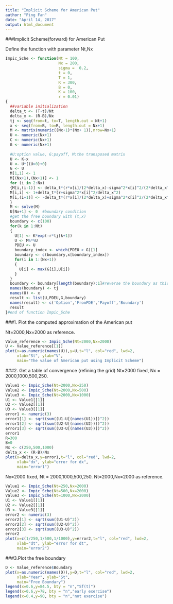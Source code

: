 ---
title: "Implicit Scheme for American Put"
author: "Ping Fan"
date: "April 14, 2017"
output: html_document
---

###Implicit Scheme(forward) for American Put

Define the function with parameter Nt,Nx
```{r}
Impic_Sche <- function(Nt = 100,
                       Nx = 200,
                       sigma =  0.2,
                       t = 0,
                       T = 1,
                       R = 300,
                       B = 0,
                       K = 100,
                       r = 0.01)
{
  ##variable initialization
  delta_t <- (T-t)/Nt
  delta_x <- (R-B)/Nx
  tj <- seq(from=t, to=T, length.out = Nt+1)
  x <- seq(from=B, to=R, length.out = Nx+1)
  M <- matrix(numeric((Nx+1)*(Nx+ 1)),nrow=Nx+1)
  U <- numeric(Nx+1)
  C <- numeric(Nx+1)
  G <- numeric(Nx+1)
  
  #U:option value, G:payoff, M:the transposed matrix
  U <- K-x
  U <- U*((U>0)+0)
  G <- U
  M[1,1] <- 1
  M[(Nx+1),(Nx+1)] <- 1
  for (i in 2:Nx)
  {M[i,(i-1)] <- delta_t*(r*x[i]/(2*delta_x)-sigma^2*x[i]^2/(2*delta_x^2))
  M[i,i] <- 1+delta_t*(r+sigma^2*x[i]^2/delta_x^2)
  M[i,(i+1)] <- -delta_t*(r*x[i]/(2*delta_x)+sigma^2*x[i]^2/(2*delta_x^2))
  }
  M <- solve(M)
  U[Nx+1] <- 0  #boundary condition
  #get the free boundary with (t,x)
  boundary <- c(100)
  for(k in 1:Nt)
  {
    U[1] <- K*exp(-r*tj[k+1])
    U <- M%*%U
    PDEU <- U
    boundary_index <- which(PDEU > G)[1]  
    boundary <- c(boundary,x[boundary_index])
    for(i in 1:(Nx+1))
    {
      U[i] <- max(G[i],U[i])
    }
  }
  boundary <- boundary[length(boundary):1]#reverse the boundary as this is a forward method
  names(boundary) <- tj
  names(U) <- x
  result <- list(U,PDEU,G,boundary)
  names(result) <- c('Option','FromPDE','Payoff','Boundary')
  result
}#end of function Impic_Sche
```


###1. Plot the computed approximation of the American put 

Nt=2000,Nx=2000 as reference.

```{r}
Value_reference <- Impic_Sche(Nt=2000,Nx=2000)
U <- Value_reference[[1]]
plot(x=as.numeric(names(U)),y=U,t="l", col="red", lwd=2,
     xlab="St", ylab="V",
     main="The value of American put using Implicit Scheme")
```

###2. Get a table of convergence (refining the grid)
Nt=2000 fixed, Nx = 2000,1000,500,250.

```{r}
Value1 <- Impic_Sche(Nt=2000,Nx=250)
Value2 <- Impic_Sche(Nt=2000,Nx=500)
Value3 <- Impic_Sche(Nt=2000,Nx=1000)
U1 <- Value1[[1]]
U2 <- Value2[[1]]
U3 <- Value3[[1]]
error1 <- numeric(3)
error1[1] <- sqrt(sum((U1-U[(names(U1))])^2))
error1[2] <- sqrt(sum((U2-U[(names(U2))])^2))
error1[3] <- sqrt(sum((U3-U[(names(U3))])^2))
error1
R=300
B=0
Nx <- c(250,500,1000)
delta_x <- (R-B)/Nx
plot(x=delta_x,y=error1,t="l", col="red", lwd=2,
     xlab="dx", ylab="error for dx",
     main="error1")
```

Nx=2000 fixed, Nt = 2000,1000,500,250. Nt=2000,Nx=2000 as reference.
```{r}
Value1 <- Impic_Sche(Nt=250,Nx=2000)
Value2 <- Impic_Sche(Nt=500,Nx=2000)
Value3 <- Impic_Sche(Nt=1000,Nx=2000)
U1 <- Value1[[1]]
U2 <- Value2[[1]]
U3 <- Value3[[1]]
error2 <- numeric(3)
error2[1] <- sqrt(sum((U1-U)^2))
error2[2] <- sqrt(sum((U2-U)^2))
error2[3] <- sqrt(sum((U3-U)^2))
error2
plot(x=c(1/250,1/500,1/1000),y=error2,t="l", col="red", lwd=2,
     xlab="dt", ylab="error for dt",
     main="error2")
```

###3.Plot the free boundary
```{r}
D <- Value_reference$Boundary
plot(x=as.numeric(names(D)),y=D,t="l", col="red", lwd=2,
     xlab="Year", ylab="St",
     main="Free Boundary")
legend(x=0.6,y=84.5, bty = "n","Sf(t)")
legend(x=0.6,y=78, bty = "n","early exercise")
legend(x=0.4,y=90, bty = "n","not exercise")
```

